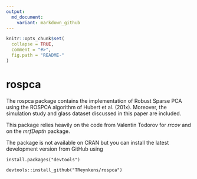 ```yaml
---
output:
  md_document:
    variant: markdown_github
---
```


<!-- README.md is generated from README.Rmd. Please edit that file -->

```r
knitr::opts_chunk$set(
  collapse = TRUE,
  comment = "#>",
  fig.path = "README-"
)
```

# rospca

The rospca package contains the implementation of Robust Sparse PCA using the ROSPCA algorithm of Hubert et al. (201x).
Moreover, the simulation study and glass dataset discussed in this paper are included.

This package relies heavily on the code from Valentin Todorov for *rrcov* and on the *mrfDepth* package.

The package is not available on CRAN but you can install the latest development version from GitHub using

```
install.packages("devtools")

devtools::install_github("TReynkens/rospca")
```
